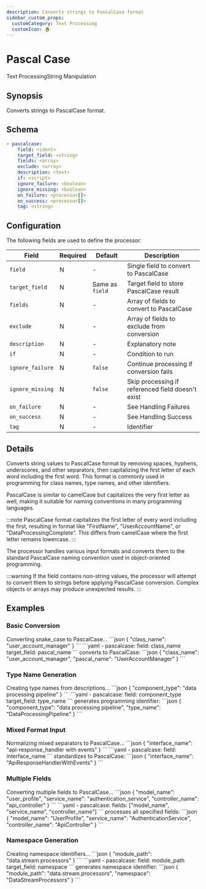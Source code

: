 ```yaml
---
description: Converts strings to PascalCase format
sidebar_custom_props:
  customCategory: Text Processing
  customIcon: 🏠
---
```


# Pascal Case

<span className="theme-doc-version-badge badge badge--primary">Text Processing</span><span className="theme-doc-version-badge badge badge--secondary">String Manipulation</span>

## Synopsis

Converts strings to PascalCase format.

## Schema

```yaml {2-3}
- pascalcase:
    field: <ident>
    target_field: <string>
    fields: <array>
    exclude: <array>
    description: <text>
    if: <script>
    ignore_failure: <boolean>
    ignore_missing: <boolean>
    on_failure: <processor[]>
    on_success: <processor[]>
    tag: <string>
```

## Configuration

The following fields are used to define the processor:

|Field|Required|Default|Description|
|---|---|---|---|
|`field`|N|-|Single field to convert to PascalCase|
|`target_field`|N|Same as `field`|Target field to store PascalCase result|
|`fields`|N|-|Array of fields to convert to PascalCase|
|`exclude`|N|-|Array of fields to exclude from conversion|
|`description`|N|-|Explanatory note|
|`if`|N|-|Condition to run|
|`ignore_failure`|N|`false`|Continue processing if conversion fails|
|`ignore_missing`|N|`false`|Skip processing if referenced field doesn't exist|
|`on_failure`|N|-|See <Topic id="handling-failures">Handling Failures</Topic>|
|`on_success`|N|-|See <Topic id="handling-success">Handling Success</Topic>|
|`tag`|N|-|Identifier|

## Details

Converts string values to PascalCase format by removing spaces, hyphens, underscores, and other separators, then capitalizing the first letter of each word including the first word. This format is commonly used in programming for class names, type names, and other identifiers.

PascalCase is similar to camelCase but capitalizes the very first letter as well, making it suitable for naming conventions in many programming languages.

:::note
PascalCase format capitalizes the first letter of every word including the first, resulting in format like "FirstName", "UserAccountName", or "DataProcessingComplete". This differs from camelCase where the first letter remains lowercase.
:::

The processor handles various input formats and converts them to the standard PascalCase naming convention used in object-oriented programming.

:::warning
If the field contains non-string values, the processor will attempt to convert them to strings before applying PascalCase conversion. Complex objects or arrays may produce unexpected results.
:::

## Examples

### Basic Conversion

<ExampleGrid>
  <CommentCol>
    Converting snake_case to PascalCase...
  </CommentCol>
  <CodeCol>
    ```json
    {
      "class_name": "user_account_manager"
    }
    ```
    ```yaml
    - pascalcase:
        field: class_name
        target_field: pascal_name
    ```
  </CodeCol>
  <CommentCol>
    converts to PascalCase:
  </CommentCol>
  <CodeCol>
    ```json
    {
      "class_name": "user_account_manager",
      "pascal_name": "UserAccountManager"
    }
    ```
  </CodeCol>
</ExampleGrid>

### Type Name Generation

<ExampleGrid>
  <CommentCol>
    Creating type names from descriptions...
  </CommentCol>
  <CodeCol>
    ```json
    {
      "component_type": "data processing pipeline"
    }
    ```
    ```yaml
    - pascalcase:
        field: component_type
        target_field: type_name
    ```
  </CodeCol>
  <CommentCol>
    generates programming identifier:
  </CommentCol>
  <CodeCol>
    ```json
    {
      "component_type": "data processing pipeline",
      "type_name": "DataProcessingPipeline"
    }
    ```
  </CodeCol>
</ExampleGrid>

### Mixed Format Input

<ExampleGrid>
  <CommentCol>
    Normalizing mixed separators to PascalCase...
  </CommentCol>
  <CodeCol>
    ```json
    {
      "interface_name": "api-response_handler with events"
    }
    ```
    ```yaml
    - pascalcase:
        field: interface_name
    ```
  </CodeCol>
  <CommentCol>
    standardizes to PascalCase:
  </CommentCol>
  <CodeCol>
    ```json
    {
      "interface_name": "ApiResponseHandlerWithEvents"
    }
    ```
  </CodeCol>
</ExampleGrid>

### Multiple Fields

<ExampleGrid>
  <CommentCol>
    Converting multiple fields to PascalCase...
  </CommentCol>
  <CodeCol>
    ```json
    {
      "model_name": "user_profile",
      "service_name": "authentication_service",
      "controller_name": "api_controller"
    }
    ```
    ```yaml
    - pascalcase:
        fields: ["model_name", "service_name", "controller_name"]
    ```
  </CodeCol>
  <CommentCol>
    processes all specified fields:
  </CommentCol>
  <CodeCol>
    ```json
    {
      "model_name": "UserProfile",
      "service_name": "AuthenticationService",
      "controller_name": "ApiController"
    }
    ```
  </CodeCol>
</ExampleGrid>

### Namespace Generation

<ExampleGrid>
  <CommentCol>
    Creating namespace identifiers...
  </CommentCol>
  <CodeCol>
    ```json
    {
      "module_path": "data.stream.processors"
    }
    ```
    ```yaml
    - pascalcase:
        field: module_path
        target_field: namespace
    ```
  </CodeCol>
  <CommentCol>
    generates namespace identifier:
  </CommentCol>
  <CodeCol>
    ```json
    {
      "module_path": "data.stream.processors",
      "namespace": "DataStreamProcessors"
    }
    ```
  </CodeCol>
</ExampleGrid>